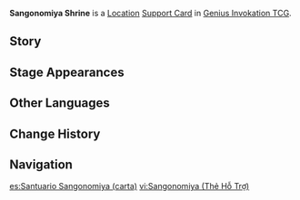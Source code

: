 {{About|the [[Genius Invokation TCG]] Support Card|the [[Location]]|Sangonomiya Shrine}}
{{Genius Invokation TCG Infobox
|title     = Sangonomiya Shrine
|id        = 321009
|image     = Sangonomiya Shrine Support Card.png
|type      = Support Card
|group     = Location
|effect    = '''End Phase:''' Heal all your characters for 1 HP.
|usage     = 2
|matching  = 2
|source1   = {{Sold By}}
}}
'''Sangonomiya  Shrine''' is a [[Location Card|Location]] [[Support Card]] in [[Genius Invokation TCG]].

==Story==
{{Description|"Sangonomiya was once an ocean abyss, until the Great Serpent came, forming a vortex with its spiral movements, and fashioning the coral into an island."|title=The Pearlescent Palace}}

==Stage Appearances==
{{Genius Invokation TCG Stage Appearances}}

==Other Languages==
{{Other Languages|Sangonomiya Shrine}}

==Change History==
{{Change History|3.7}}

==Navigation==
{{Genius Invokation TCG Navbox|Support Card Obtainable}}

[[es:Santuario Sangonomiya (carta)]]
[[vi:Sangonomiya (Thẻ Hỗ Trợ)]]